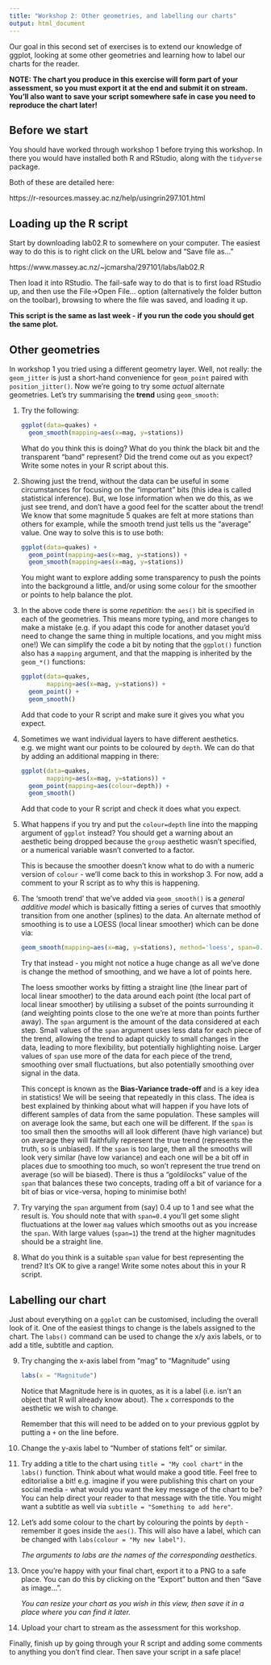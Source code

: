 ```yaml
---
title: "Workshop 2: Other geometries, and labelling our charts"
output: html_document
---
```


Our goal in this second set of exercises is to extend our knowledge of ggplot, looking at some other geometries and
learning how to label our charts for the reader.

**NOTE: The chart you produce in this exercise will form part of your assessment, so you must export it at the end and submit it on stream. You'll also want to save your script somewhere safe in case you need to reproduce the chart later!**

## Before we start

You should have worked through workshop 1 before trying this workshop. In there you would have installed both R and RStudio, along with the `tidyverse` package.

Both of these are detailed here:

https://r-resources.massey.ac.nz/help/usingrin297.101.html

## Loading up the R script

Start by downloading lab02.R to somewhere on your computer. The easiest way to do this is to right click on the URL below and "Save file as..."

https://www.massey.ac.nz/~jcmarsha/297101/labs/lab02.R

Then load it into RStudio. The fail-safe way to do that is to first load RStudio up, and then use the File->Open File... option (alternatively the folder button on the toolbar), browsing to where the file was saved, and loading it up.

**This script is the same as last week - if you run the code you should get the same plot.**

## Other geometries

In workshop 1 you tried using a different geometry layer. Well, not really: the `geom_jitter` is just a short-hand convenience for `geom_point` paired with `position_jitter()`. Now we're going to try some *actual* alternate geometries. Let's try summarising the **trend** using `geom_smooth`:

1. Try the following:

    ```r
    ggplot(data=quakes) +
      geom_smooth(mapping=aes(x=mag, y=stations))
    ```
    
    What do you think this is doing? What do you think the black bit and the transparent "band" represent? Did the trend come out as you expect? Write some notes in your R script about this.
    
2. Showing just the trend, without the data can be useful in some circumstances for focusing on the "important" bits (this idea is called statistical inference). But, we lose information when we do this, as we just see trend, and don't have a good feel for the scatter about the trend! We know that some magnitude 5 quakes are felt at more stations than others for example, while the smooth trend just tells us the "average" value. One way to solve this is to use both:

    ```r
    ggplot(data=quakes) +
      geom_point(mapping=aes(x=mag, y=stations)) +
      geom_smooth(mapping=aes(x=mag, y=stations))
    ```
    
    You might want to explore adding some transparency to push the points into the background a little, and/or using some colour for the smoother or points to help balance the plot.

3. In the above code there is some *repetition*: the `aes()` bit is specified in each of the geometries. This means more typing, and more changes to make a mistake (e.g. if you adapt this code for another dataset you'd need to change the same thing in multiple locations, and you might miss one!) We can simplify the code a bit by noting that the `ggplot()` function also has a `mapping` argument, and that the mapping is inherited by the `geom_*()` functions:

    ```r
    ggplot(data=quakes,
           mapping=aes(x=mag, y=stations)) +
      geom_point() +
      geom_smooth()
    ```

    Add that code to your R script and make sure it gives you what you expect.
    
4. Sometimes we want individual layers to have different aesthetics. e.g. we might want our points to be coloured by `depth`. We can do that by adding an additional mapping in there:

    ```r
    ggplot(data=quakes,
           mapping=aes(x=mag, y=stations)) +
      geom_point(mapping=aes(colour=depth)) +
      geom_smooth()
    ```
    
    Add that code to your R script and check it does what you expect.

5. What happens if you try and put the `colour=depth` line into the mapping argument of `ggplot` instead? You should get a warning about an aesthetic being dropped because the `group` aesthetic wasn't specified, or a numerical variable wasn't converted to a factor.

    This is because the smoother doesn't know what to do with a numeric version of `colour` - we'll come back to this in workshop 3. For now, add a comment to your R script as to why this is happening.

6. The 'smooth trend' that we've added via `geom_smooth()` is a *general additive model* which is basically fitting a series of curves that smoothly transition from one another (splines) to the data. An alternate method of smoothing is to use a LOESS (local linear smoother) which can be done via:

    ```r
    geom_smooth(mapping=aes(x=mag, y=stations), method='loess', span=0.75)
    ```
    
    Try that instead - you might not notice a huge change as all we've done is change the method of smoothing, and we have a lot of points here.
    
    The loess smoother works by fitting a straight line (the linear part of local linear smoother) to the data around each point (the local part of local linear smoother) by utilising a subset of the points surrounding it (and weighting points close to the one we're at more than points further away). The `span` argument is the amount of the data considered at each step. Small values of the `span` argument uses less data for each piece of the trend, allowing the trend to adapt quickly to small changes in the data, leading to more flexibility, but potentially highlighting noise. Larger values of `span` use more of the data for each piece of the trend, smoothing over small fluctuations, but also potentially smoothing over signal in the data.

    This concept is known as the **Bias-Variance trade-off** and is a key idea in statistics! We will be seeing that repeatedly in this class. The idea is best explained by thinking about what will happen if you have lots of different samples of data from the same population. These samples will on average look the same, but each one will be different. If the `span` is too small then the smooths will all look different (have high variance) but on average they will faithfully represent the true trend (represents the truth, so is unbiased). If the `span` is too large, then all the smooths will look very similar (have low variance) and each one will be a bit off in places due to smoothing too much, so won't represent the true trend on average (so will be biased). There is thus a "goldilocks" value of the `span` that balances these two concepts, trading off a bit of variance for a bit of bias or vice-versa, hoping to minimise both!

7. Try varying the `span` argument from (say) 0.4 up to 1 and see what the result is. You should note that with `span=0.4` you'll get some slight fluctuations at the lower `mag` values which smooths out as you increase the `span`. With large values (`span=1`) the trend at the higher magnitudes should be a straight line.

8. What do you think is a suitable `span` value for best representing the trend? It's OK to give a range! Write some notes about this in your R script.

## Labelling our chart

Just about everything on a `ggplot` can be customised, including the overall look of it. One of the easiest things to change is the labels assigned to the chart. The `labs()` command can be used to change the x/y axis labels, or to add a title, subtitle and caption.

9. Try changing the x-axis label from "mag" to "Magnitude" using

    ```r
    labs(x = "Magnitude")
    ```
    
    Notice that Magnitude here is in quotes, as it is a label (i.e. isn't an object that R will already know about). The `x` corresponds to the aesthetic we wish to change.
    
    Remember that this will need to be added on to your previous ggplot by putting a `+` on the line before.
    
10. Change the y-axis label to "Number of stations felt" or similar.

11. Try adding a title to the chart using `title = "My cool chart"` in the `labs()` function. Think about what would make a good title. Feel free to editorialise a bit! e.g. imagine if you were publishing this chart on your social media - what would you want the key message of the chart to be? You can help direct your reader to that message with the title. You might want a subtitle as well via `subtitle = "Something to add here"`.

12. Let's add some colour to the chart by colouring the points by `depth` - remember it goes inside the `aes()`. This will also have a label, which can be changed with `labs(colour = "My new label")`.

    *The arguments to labs are the names of the corresponding aesthetics*.

13. Once you're happy with your final chart, export it to a PNG to a safe place. You can do this by clicking on the "Export" button and then "Save as image...".

    *You can resize your chart as you wish in this view, then save it in a place where you can find it later.*

14. Upload your chart to stream as the assessment for this workshop.

Finally, finish up by going through your R script and adding some comments to anything you don't find clear. Then save your script in a safe place!
